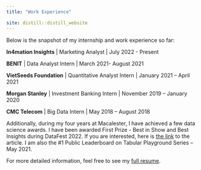 ```yaml
---
title: "Work Experience"

site: distill::distill_website
---
```


Below is the snapshot of my internship and work experience so far: 

**In4mation Insights** | Marketing Analyst | July 2022 - Present

**BENIT** | Data Analyst Intern | March 2021- August 2021

**VietSeeds Foundation** | Quantitative Analyst Intern | January 2021 – April 2021

**Morgan Stanley** | Investment Banking Intern | November 2019 – January 2020

**CMC Telecom** | Big Data Intern | May 2018 – August 2018

Additionally, during my four years at Macalester, I have achieved a few data science awards. I have been awarded First Prize - Best in Show and Best Insights during DataFest 2022. If you are interested, here is
[ the link](https://www.macalester.edu/news/2022/04/trio-awarded-best-in-show-at-datafest/)
to the article. I am also the #1 Public Leaderboard on Tabular Playground Series – May 2021. 

For more detailed information, feel free to see my [ full resume](https://drive.google.com/file/d/1pTQnWQa4eXH5HnlSdiNKvD_btjAGQNUi/view?usp=sharing).